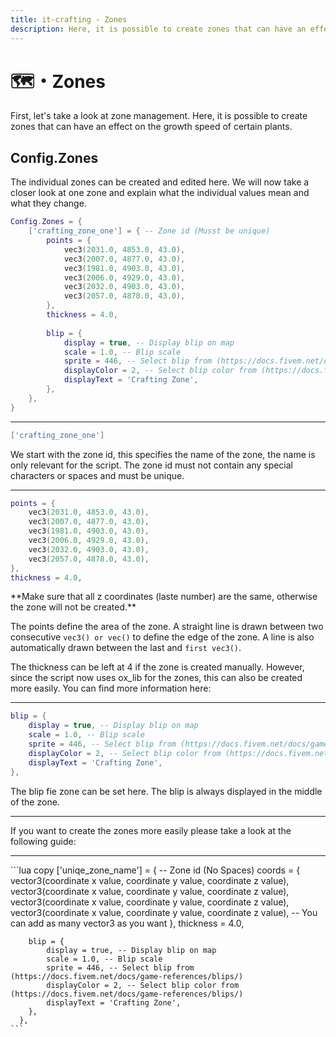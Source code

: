 ```yaml
---
title: it-crafting - Zones
description: Here, it is possible to create zones that can have an effect on certain tables.
---
```



# 🗺️・Zones
First, let's take a look at zone management. 
Here, it is possible to create zones that can have an effect on the growth speed of certain plants.

## Config.Zones
The individual zones can be created and edited here. 
We will now take a closer look at one zone and explain what the individual values mean and what they change.

```lua
Config.Zones = {
    ['crafting_zone_one'] = { -- Zone id (Musst be unique)
        points = {
            vec3(2031.0, 4853.0, 43.0),
            vec3(2007.0, 4877.0, 43.0),
            vec3(1981.0, 4903.0, 43.0),
            vec3(2006.0, 4929.0, 43.0),
            vec3(2032.0, 4903.0, 43.0),
            vec3(2057.0, 4878.0, 43.0),
        },
        thickness = 4.0,
        
        blip = {
            display = true, -- Display blip on map
            scale = 1.0, -- Blip scale
            sprite = 446, -- Select blip from (https://docs.fivem.net/docs/game-references/blips/)
            displayColor = 2, -- Select blip color from (https://docs.fivem.net/docs/game-references/blips/)
            displayText = 'Crafting Zone',
        },
    },
}
```

---

```lua
['crafting_zone_one']
```
We start with the zone id, this specifies the name of the zone, the name is only relevant for the script. 
The zone id must not contain any special characters or spaces and must be unique.

---

```lua
points = {
    vec3(2031.0, 4853.0, 43.0),
    vec3(2007.0, 4877.0, 43.0),
    vec3(1981.0, 4903.0, 43.0),
    vec3(2006.0, 4929.0, 43.0),
    vec3(2032.0, 4903.0, 43.0),
    vec3(2057.0, 4878.0, 43.0),
},
thickness = 4.0,
```
<Callout type="warning">
**Make sure that all z coordinates (laste number) are the same, otherwise the zone will not be created.**
</Callout>

The points define the area of the zone. 
A straight line is drawn between two consecutive `vec3() or vec()` to define the edge of the zone. 
A line is also automatically drawn between the last and `first vec3()`.

The thickness can be left at 4 if the zone is created manually. 
However, since the script now uses ox_lib for the zones, this can also be created more easily. 
You can find more information here:

---

```lua
blip = {
    display = true, -- Display blip on map
    scale = 1.0, -- Blip scale
    sprite = 446, -- Select blip from (https://docs.fivem.net/docs/game-references/blips/)
    displayColor = 2, -- Select blip color from (https://docs.fivem.net/docs/game-references/blips/)
    displayText = 'Crafting Zone',
},
```
The blip fie zone can be set here. 
The blip is always displayed in the middle of the zone.

---

If you want to create the zones more easily please take a look at the following guide:
<ExternLink
    href="https://docs.it-scripts.com/it-crafting/adjustments/easy-zone-creation">
</ExternLink>

---

<AccordionGroup>
  <Accordion title="Zone configuration template">
    ```lua copy
      ['uniqe_zone_name'] = { -- Zone id (No Spaces)
        coords = {
            vector3(coordinate x value, coordinate y value, coordinate z value),
            vector3(coordinate x value, coordinate y value, coordinate z value),
            vector3(coordinate x value, coordinate y value, coordinate z value),
            vector3(coordinate x value, coordinate y value, coordinate z value),
            -- You can add as many vector3 as you want
        },
        thickness = 4.0,
        
        blip = {
            display = true, -- Display blip on map
            scale = 1.0, -- Blip scale
            sprite = 446, -- Select blip from (https://docs.fivem.net/docs/game-references/blips/)
            displayColor = 2, -- Select blip color from (https://docs.fivem.net/docs/game-references/blips/)
            displayText = 'Crafting Zone',
        },
      },
    ```
  </Accordion>
</AccordionGroup>



